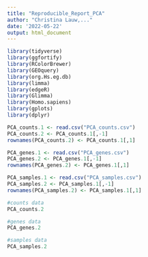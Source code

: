 ```yaml
---
title: "Reproducible_Report_PCA"
author: "Christina Lauw,..."
date: '2022-05-22'
output: html_document
---
```



```r
library(tidyverse)
library(ggfortify)
library(RColorBrewer)
library(GEOquery)
library(org.Hs.eg.db)
library(limma)
library(edgeR)
library(Glimma)
library(Homo.sapiens)
library(gplots)
library(dplyr)
```


```r
PCA_counts.1 <- read.csv("PCA_counts.csv") 
PCA_counts.2 <- PCA_counts.1[,-1]
rownames(PCA_counts.2) <- PCA_counts.1[,1]

PCA_genes.1 <- read.csv("PCA_genes.csv") 
PCA_genes.2 <- PCA_genes.1[,-1]
rownames(PCA_genes.2) <- PCA_genes.1[,1]

PCA_samples.1 <- read.csv("PCA_samples.csv") 
PCA_samples.2 <- PCA_samples.1[,-1]
rownames(PCA_samples.2) <- PCA_samples.1[,1]
```


```r
#counts data 
PCA_counts.2 

#genes data 
PCA_genes.2 

#samples data 
PCA_samples.2 
```

